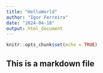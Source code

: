 ```yaml
---
title: "HelloWorld"
author: "Igor Ferreira"
date: "2024-04-18"
output: html_document
---
```


```r
knitr::opts_chunk$set(echo = TRUE)
```

## This is a markdown file